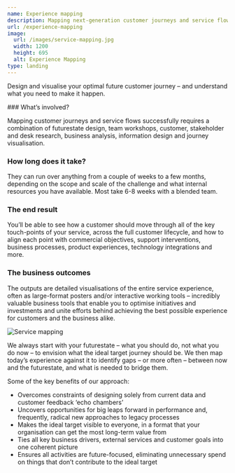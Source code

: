 ```yaml
---
name: Experience mapping
description: Mapping next-generation customer journeys and service flows
url: /experience-mapping
image:
  url: /images/service-mapping.jpg
  width: 1200
  height: 695
  alt: Experience Mapping
type: landing
---
```


<Article>
  <p class="lead">Design and visualise your optimal future customer journey – and understand what you need to make it happen.</p>
</Article>

<Section name="How it works">
### What’s involved?

Mapping customer journeys and service flows successfully requires a combination of futurestate design, team workshops, customer, stakeholder and desk research, business analysis, information design and journey visualisation.

### How long does it take?

They can run over anything from a couple of weeks to a few months, depending on the scope and scale of the challenge and what internal resources you have available. Most take 6-8 weeks with a blended team.

### The end result

You’ll be able to see how a customer should move through all of the key touch-points of your service, across the full customer lifecycle, and how to align each point with commercial objectives, support interventions, business processes, product experiences, technology integrations and more.

### The business outcomes

The outputs are detailed visualisations of the entire service experience, often as large-format posters and/or interactive working tools – incredibly valuable business tools that enable you to optimise initiatives and investments and unite efforts behind achieving the best possible experience for customers and the business alike.

![Service mapping](/images/service-mapping.jpg)
</Section>

<Section name="The futurestate approach">
<p class="lead">We always start with your futurestate – what you should do, not what you do now – to envision what the ideal target journey should be. We then map today’s experience against it to identify gaps – or more often – between now and the futurestate, and what is needed to bridge them.</p>

<p class="h3">Some of the key benefits of our approach:</p>

- Overcomes constraints of designing solely from current data and customer feedback ‘echo chambers’
- Uncovers opportunities for big leaps forward in performance and, frequently, radical new approaches to legacy processes
- Makes the ideal target visible to everyone, in a format that your organisation can get the most long-term value from
- Ties all key business drivers, external services and customer goals into one coherent picture
- Ensures all activities are future-focused, eliminating unnecessary spend on things that don’t contribute to the ideal target
</Section>